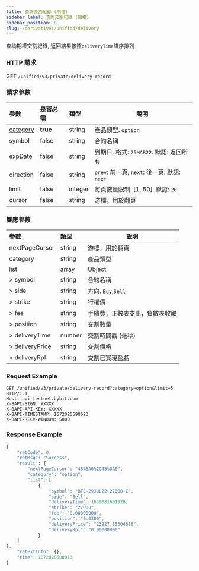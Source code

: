 ```yaml
---
title: 查詢交割紀錄 (期權)
sidebar_label: 查詢交割紀錄 (期權)
sidebar_position: 8
slug: /derivatives/unified/delivery
---
```


查詢期權交割紀錄, 返回結果按照`deliveryTime`降序排列

### HTTP 請求
GET `/unified/v3/private/delivery-record`

### 請求參數
| 參數 | 是否必需 | 類型 | 說明|
|:----- |:-------|:-----|------ |
|[category](../enum#category) |**true** |string |產品類型. `option` |
|symbol |false |string |合約名稱 |
|expDate |false |string |到期日. 格式: `25MAR22`. 默認: 返回所有 |
|direction |false |string |`prev`: 前一頁, `next`: 後一頁. 默認: `next`|
|limit |false |integer |每頁數量限制. [1, 50]. 默認: `20`|
|cursor |false |string |游標，用於翻頁|

### 響應參數
| 參數 | 類型 | 說明|
|:----- |:-----|----- |
|nextPageCursor |string |游標，用於翻頁 |
|category |string |產品類型|
|list |array |Object |
|> symbol |string |合約名稱 |
|> side |string |方向. `Buy`,`Sell` |
|> strike |string |行權價 |
|> fee |string |手續費，正數表支出，負數表收取 |
|> position |string |交割數量 |
|> deliveryTime |number |交割時間戳 (毫秒) |
|> deliveryPrice |string |交割價格 |
|> deliveryRpl |string |交割已實現盈虧 |

### Request Example

<Tabs>
<TabItem value="console" label="Console">

```http
GET /unified/v3/private/delivery-record?category=option&limit=5 HTTP/1.1
Host: api-testnet.bybit.com
X-BAPI-SIGN: XXXXX
X-BAPI-API-KEY: XXXXX
X-BAPI-TIMESTAMP: 1672020598623
X-BAPI-RECV-WINDOW: 5000
```

</TabItem>
</Tabs>

### Response Example

<Tabs>
<TabItem value="js option" label="option">

```javascript
{
    "retCode": 0,
    "retMsg": "Success",
    "result": {
        "nextPageCursor": "45%3A0%2C45%3A0",
        "category": "option",
        "list": [
            {
                "symbol": "BTC-29JUL22-27000-C",
                "side": "Sell",
                "deliveryTime": 1659081601928,
                "strike": "27000",
                "fee": "0.00000000",
                "position": "0.0300",
                "deliveryPrice": "23927.85304688",
                "deliveryRpl": "0.00000000"
            }
    ]
},
    "retExtInfo": {},
    "time": 1672020600013
}
```
</TabItem>
</Tabs>